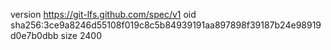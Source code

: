 version https://git-lfs.github.com/spec/v1
oid sha256:3ce9a8246d55108f019c8c5b84939191aa897898f39187b24e98919d0e7b0dbb
size 2400
